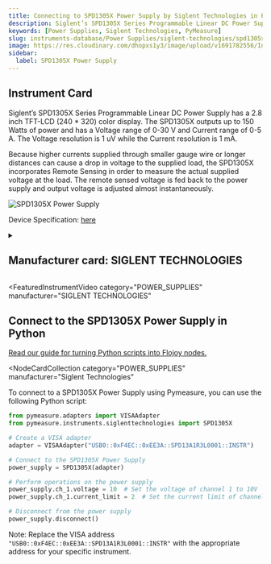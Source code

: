 ```yaml
---
title: Connecting to SPD1305X Power Supply by Siglent Technologies in Python
description: Siglent’s SPD1305X Series Programmable Linear DC Power Supply has a 2.8 inch TFT-LCD (240 * 320) color display. The SPD1305X outputs up to 150 Watts of power and has a Voltage range of 0-30 V and Current range of 0-5 A. The Voltage resolution is 1 uV while the Current resolution is 1 mA.  Because higher currents supplied through smaller gauge wire or longer distances can cause a drop in voltage to the supplied load, the SPD1305X incorporates Remote Sensing in order to measure the actual supplied voltage at the load. The remote sensed voltage is fed back to the power supply and output voltage is adjusted almost instantaneously.
keywords: [Power Supplies, Siglent Technologies, PyMeasure]
slug: instruments-database/Power Supplies/siglent-technologies/spd1305x-power-supply
image: https://res.cloudinary.com/dhopxs1y3/image/upload/v1691782556/Instruments/Power%20Supplies/SPD1305X-Power-Supply/SPD1305X-Power-Supply.jpg
sidebar:
  label: SPD1305X Power Supply
---
```



## Instrument Card

Siglent’s SPD1305X Series Programmable Linear DC Power Supply has a 2.8 inch TFT-LCD (240 \* 320) color display. The SPD1305X outputs up to 150 Watts of power and has a Voltage range of 0-30 V and Current range of 0-5 A. The Voltage resolution is 1 uV while the Current resolution is 1 mA.

Because higher currents supplied through smaller gauge wire or longer distances can cause a drop in voltage to the supplied load, the SPD1305X incorporates Remote Sensing in order to measure the actual supplied voltage at the load. The remote sensed voltage is fed back to the power supply and output voltage is adjusted almost instantaneously.

![SPD1305X Power Supply](https://res.cloudinary.com/dhopxs1y3/image/upload/v1691782556/Instruments/Power%20Supplies/SPD1305X-Power-Supply/SPD1305X-Power-Supply.jpg)

Device Specification: [here](https://www.electrokit.com/uploads/productfile/41016/SPD1168X_DataSheet_DS0501X-E01A.pdf)

<details style={{ marginTop: "15px"}}>
<summary><h2 style={{display:'inline'}}>Manufacturer card: SIGLENT TECHNOLOGIES</h2></summary>

![SIGLENT TECHNOLOGIES](https://res.cloudinary.com/dhopxs1y3/image/upload/v1692126014/Instruments/Vendor%20Logos/Siglent.png)

**iglent** is a China-based manufacturer specializing in electronic test & measurement instruments. Siglent founders began a preliminary study of digital oscilloscopes in 2002. It founded in 2007, and now Siglent has extended its product line to include digital oscilloscopes, function / arbitrary waveform generators, RF generators，digital multi-meters, DC power supplies, spectrum analyzers, spectrum & vector network analyzers, isolated handheld oscilloscopes, DC electronic loads and other general test instruments.Siglent also manufactured entry-level products for Lecroy.

- Headquarters: Shenzhen, China
- Yearly Revenue (millions, USD): 57
- Vendor Website: [here](https://siglentna.com/)

</details>


<FeaturedInstrumentVideo
  category="POWER_SUPPLIES"
  manufacturer="SIGLENT TECHNOLOGIES"
></FeaturedInstrumentVideo>

## Connect to the SPD1305X Power Supply in Python

[Read our guide for turning Python scripts into Flojoy nodes.](https://docs.flojoy.ai/contribution/blocks/custom-flojoy-block/)


<Tabs>
<TabItem value="Flojoy" label="Flojoy" className="flojoy-instrument-tabs">

<NodeCardCollection
  category="POWER_SUPPLIES"
  manufacturer="Siglent Technologies"
></NodeCardCollection>

</TabItem>
<TabItem value="PyMeasure" label="PyMeasure">

To connect to a SPD1305X Power Supply using Pymeasure, you can use the following Python script:

```python
from pymeasure.adapters import VISAAdapter
from pymeasure.instruments.siglenttechnologies import SPD1305X

# Create a VISA adapter
adapter = VISAAdapter("USB0::0xF4EC::0xEE3A::SPD13A1R3L0001::INSTR")

# Connect to the SPD1305X Power Supply
power_supply = SPD1305X(adapter)

# Perform operations on the power supply
power_supply.ch_1.voltage = 10  # Set the voltage of channel 1 to 10V
power_supply.ch_1.current_limit = 2  # Set the current limit of channel 1 to 2A

# Disconnect from the power supply
power_supply.disconnect()
```

Note: Replace the VISA address `"USB0::0xF4EC::0xEE3A::SPD13A1R3L0001::INSTR"` with the appropriate address for your specific instrument.

</TabItem>
</Tabs>
